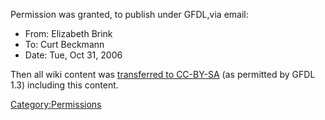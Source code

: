 Permission was granted, to publish under GFDL,via email:
* From: Elizabeth Brink 
* To: Curt Beckmann
* Date: Tue, Oct 31, 2006

Then all wiki content was [[Appropedia:Licence migration to CC-BY-SA-3.0|transferred to CC-BY-SA]] (as permitted by GFDL 1.3) including this content.

[[Category:Permissions]]
